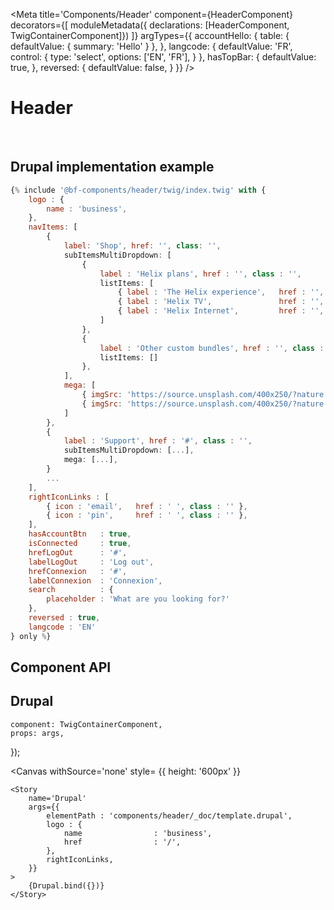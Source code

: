 

<Meta
    title='Components/Header'
    component={HeaderComponent}
    decorators={[
        moduleMetadata({ declarations: [HeaderComponent, TwigContainerComponent]})
    ]}
    argTypes={{
        accountHello: {
            table: { defaultValue: { summary: 'Hello' } },
        },
        langcode: {
            defaultValue: 'FR',
            control: {
                type: 'select',
                options: ['EN', 'FR'],
            }
        },
        hasTopBar: {
            defaultValue: true,
        },
        reversed: {
            defaultValue: false,
        }
    }}
/>


# Header

<br/>



## Drupal implementation example

```jsx
{% include '@bf-components/header/twig/index.twig' with {
    logo : {
        name : 'business',
    },
    navItems: [
        {
            label: 'Shop', href: '', class: '',
            subItemsMultiDropdown: [
                {
                    label : 'Helix plans', href : '', class : '',
                    listItems: [
                        { label : 'The Helix experience',   href : '', class : '' },
                        { label : 'Helix TV',               href : '', class : '' },
                        { label : 'Helix Internet',         href : '', class : '' },
                    ]
                },
                {
                    label : 'Other custom bundles', href : '', class : '',
                    listItems: []
                },
            ],
            mega: [
                { imgSrc: 'https://source.unsplash.com/400x250/?nature', imgAlt: 'Thumbnail', href: '#', title: '', text: '' },
                { imgSrc: 'https://source.unsplash.com/400x250/?nature', imgAlt: 'Thumbnail', href: '#', title: '', text: '' },
            ]
        },
        {
            label : 'Support', href : '#', class : '',
            subItemsMultiDropdown: [...],
            mega: [...],
        }
        ...
    ],
    rightIconLinks : [
        { icon : 'email',   href : ' ', class : '' },
        { icon : 'pin',     href : ' ', class : '' },
    ],
    hasAccountBtn   : true,
    isConnected     : true,
    hrefLogOut      : '#',
    labelLogOut     : 'Log out',
    hrefConnexion   : '#',
    labelConnexion  : 'Connexion',
    search          : {
        placeholder : 'What are you looking for?'
    },
    reversed : true,
    langcode : 'EN'
} only %}
```



## Component API

<Props of={HeaderComponent} />



## Drupal

    component: TwigContainerComponent,
    props: args,
});

<Canvas
    withSource='none'
    style= {{ height: '600px' }}
>
    <Story
        name='Drupal'
        args={{
            elementPath : 'components/header/_doc/template.drupal',
            logo : {
                name                : 'business',
                href                : '/',
            },
            rightIconLinks,
        }}
    >
        {Drupal.bind({})}
    </Story>
</Canvas>
